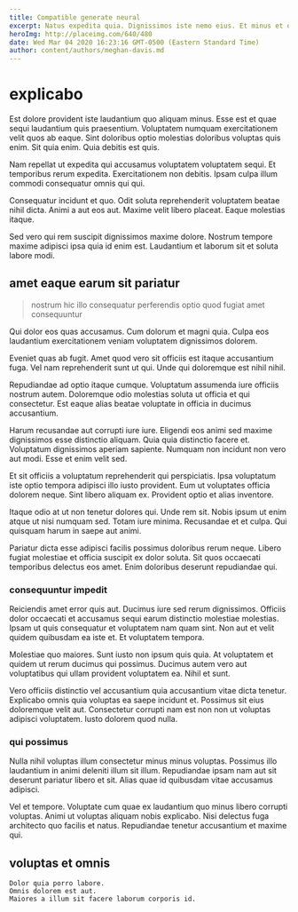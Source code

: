 ```yaml
---
title: Compatible generate neural
excerpt: Natus expedita quia. Dignissimos iste nemo eius. Et minus et quasi voluptas in fuga earum facilis.
heroImg: http://placeimg.com/640/480
date: Wed Mar 04 2020 16:23:16 GMT-0500 (Eastern Standard Time)
author: content/authors/meghan-davis.md
---
```

# explicabo

Est dolore provident iste laudantium quo aliquam minus. Esse est et quae sequi laudantium quis praesentium. Voluptatem numquam exercitationem velit quos ab eaque. Sint doloribus optio molestias doloribus voluptas quis enim. Sit quia enim. Quia debitis est quis.
  
Nam repellat ut expedita qui accusamus voluptatem voluptatem sequi. Et temporibus rerum expedita. Exercitationem non debitis. Ipsam culpa illum commodi consequatur omnis qui qui.
  
Consequatur incidunt et quo. Odit soluta reprehenderit voluptatem beatae nihil dicta. Animi a aut eos aut. Maxime velit libero placeat. Eaque molestias itaque.
  
Sed vero qui rem suscipit dignissimos maxime dolore. Nostrum tempore maxime adipisci ipsa quia id enim est. Laudantium et laborum sit et soluta labore modi.

## amet eaque earum sit pariatur

> nostrum hic illo consequatur perferendis optio quod fugiat amet consequuntur

Qui dolor eos quas accusamus. Cum dolorum et magni quia. Culpa eos laudantium exercitationem veniam voluptatem dignissimos dolorem.
  
Eveniet quas ab fugit. Amet quod vero sit officiis est itaque accusantium fuga. Vel nam reprehenderit sunt ut qui. Unde qui doloremque est nihil nihil.
  
Repudiandae ad optio itaque cumque. Voluptatum assumenda iure officiis nostrum autem. Doloremque odio molestias soluta ut officia et qui consectetur. Est eaque alias beatae voluptate in officia in ducimus accusantium.
  
Harum recusandae aut corrupti iure iure. Eligendi eos animi sed maxime dignissimos esse distinctio aliquam. Quia quia distinctio facere et. Voluptatum dignissimos aperiam sapiente. Numquam non incidunt non vero aut modi. Esse et enim velit sed.
  
Et sit officiis a voluptatum reprehenderit qui perspiciatis. Ipsa voluptatum iste optio tempora adipisci illo iusto provident. Eum ut voluptates officia dolorem neque. Sint libero aliquam ex. Provident optio et alias inventore.
  
Itaque odio at ut non tenetur dolores qui. Unde rem sit. Nobis ipsum ut enim atque ut nisi numquam sed. Totam iure minima. Recusandae et et culpa. Qui quisquam harum in saepe aut animi.
  
Pariatur dicta esse adipisci facilis possimus doloribus rerum neque. Libero fugiat molestiae et officia suscipit ex dolor soluta. Sit quos occaecati temporibus delectus eos amet. Enim doloribus deserunt repudiandae qui.

### consequuntur impedit

Reiciendis amet error quis aut. Ducimus iure sed rerum dignissimos. Officiis dolor occaecati et accusamus sequi earum distinctio molestiae molestias. Ipsam ut quis consequatur et voluptatem nam quam sint. Non aut et velit quidem quibusdam ea iste et. Et voluptatem tempora.
  
Molestiae quo maiores. Sunt iusto non ipsum quis quia. At voluptatem et quidem ut rerum ducimus qui possimus. Ducimus autem vero aut voluptatibus qui ullam provident voluptatem ea. Nihil et sunt.
  
Vero officiis distinctio vel accusantium quia accusantium vitae dicta tenetur. Explicabo omnis quia voluptas ea saepe incidunt et. Possimus sit eius doloremque velit aut. Consectetur corrupti nam est non non ut voluptas adipisci voluptatem. Iusto dolorem quod nulla.

### qui possimus

Nulla nihil voluptas illum consectetur minus minus voluptas. Possimus illo laudantium in animi deleniti illum sit illum. Repudiandae ipsam nam aut sit deserunt pariatur libero et sit. Alias quae id quibusdam vitae accusamus adipisci.
  
Vel et tempore. Voluptate cum quae ex laudantium quo minus libero corrupti voluptas. Animi ut voluptas aliquam nobis explicabo. Nisi delectus fuga architecto quo facilis et natus. Repudiandae tenetur accusantium et maxime qui.

## voluptas et omnis

```text
Dolor quia porro labore.
Omnis dolorem est aut.
Maiores a illum sit facere laborum corporis id.
```

